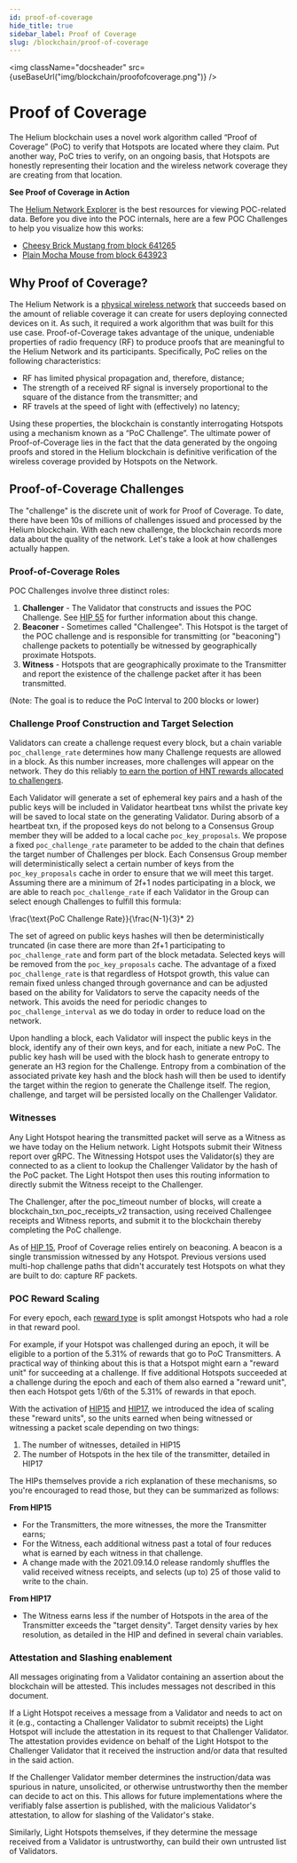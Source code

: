 ```yaml
---
id: proof-of-coverage
hide_title: true
sidebar_label: Proof of Coverage
slug: /blockchain/proof-of-coverage
---
```



<img
  className="docsheader"
  src={useBaseUrl("img/blockchain/proofofcoverage.png")}
/>

# Proof of Coverage

The Helium blockchain uses a novel work algorithm called “Proof of Coverage”
(PoC) to verify that Hotspots are located where they claim. Put another way, PoC
tries to verify, on an ongoing basis, that Hotspots are honestly representing
their location and the wireless network coverage they are creating from that
location.

**See Proof of Coverage in Action**

The [Helium Network Explorer](https://network.helium.com) is the best resources
for viewing POC-related data. Before you dive into the POC internals, here are a
few POC Challenges to help you visualize how this works:

- [Cheesy Brick Mustang from block 641265](https://explorer.helium.com/txns/qmJF48v8ZlEfsPg_7jc2CrsLlOvgC7w-pvB_BWQAoOk)
- [Plain Mocha Mouse from block 643923](https://explorer.helium.com/txns/kQVfUV88j3s1Glj4fRXFb5MqBeFdTq8ILK2RlaFTnvQ)

## Why Proof of Coverage?

The Helium Network is a [physical wireless network](https://explorer.helium.com)
that succeeds based on the amount of reliable coverage it can create for users
deploying connected devices on it. As such, it required a work algorithm that
was built for this use case. Proof-of-Coverage takes advantage of the unique,
undeniable properties of radio frequency (RF) to produce proofs that are
meaningful to the Helium Network and its participants. Specifically, PoC relies
on the following characteristics:

- RF has limited physical propagation and, therefore, distance;
- The strength of a received RF signal is inversely proportional to the square
  of the distance from the transmitter; and
- RF travels at the speed of light with (effectively) no latency;

Using these properties, the blockchain is constantly interrogating Hotspots
using a mechanism known as a “PoC Challenge”. The ultimate power of
Proof-of-Coverage lies in the fact that the data generated by the ongoing proofs
and stored in the Helium blockchain is definitive verification of the wireless
coverage provided by Hotspots on the Network.

## Proof-of-Coverage Challenges

The "challenge" is the discrete unit of work for Proof of Coverage. To date,
there have been 10s of millions of challenges issued and processed by the Helium
blockchain. With each new challenge, the blockchain records more data about the
quality of the network. Let's take a look at how challenges actually happen.

### Proof-of-Coverage Roles

POC Challenges involve three distinct roles:

1. **Challenger** - The Validator that constructs and issues the POC Challenge.
   See
   [HIP 55](https://github.com/helium/HIP/blob/main/0055-validator-challenges.md)
   for further information about this change.
2. **Beaconer** - Sometimes called "Challengee". This Hotspot is the target of
   the POC challenge and is responsible for transmitting (or "beaconing")
   challenge packets to potentially be witnessed by geographically proximate
   Hotspots.
3. **Witness** - Hotspots that are geographically proximate to the Transmitter
   and report the existence of the challenge packet after it has been
   transmitted.

(Note: The goal is to reduce the PoC Interval to 200 blocks or lower)

### Challenge Proof Construction and Target Selection

Validators can create a challenge request every block, but a chain variable
`poc_challenge_rate` determines how many Challenge requests are allowed in a
block. As this number increases, more challenges will appear on the network.
They do this reliably
[to earn the portion of HNT rewards allocated to challengers](/blockchain/mining).

Each Validator will generate a set of ephemeral key pairs and a hash of the
public keys will be included in Validator heartbeat txns whilst the private key
will be saved to local state on the generating Validator. During absorb of a
heartbeat txn, if the proposed keys do not belong to a Consensus Group member
they will be added to a local cache `poc_key_proposals`. We propose a fixed
`poc_challenge_rate` parameter to be added to the chain that defines the target
number of Challenges per block. Each Consensus Group member will
deterministically select a certain number of keys from the `poc_key_proposals`
cache in order to ensure that we will meet this target. Assuming there are a
minimum of 2f+1 nodes participating in a block, we are able to reach
`poc_challenge_rate` if each Validator in the Group can select enough Challenges
to fulfill this formula:

\frac{\text{PoC Challenge Rate}}{\frac{N-1}{3}\* 2}

The set of agreed on public keys hashes will then be deterministically truncated
(in case there are more than 2f+1 participating to `poc_challenge_rate` and form
part of the block metadata. Selected keys will be removed from the
`poc_key_proposals` cache. The advantage of a fixed `poc_challenge_rate` is that
regardless of Hotspot growth, this value can remain fixed unless changed through
governance and can be adjusted based on the ability for Validators to serve the
capacity needs of the network. This avoids the need for periodic changes to
`poc_challenge_interval` as we do today in order to reduce load on the network.

Upon handling a block, each Validator will inspect the public keys in the block,
identify any of their own keys, and for each, initiate a new PoC. The public key
hash will be used with the block hash to generate entropy to generate an H3
region for the Challenge. Entropy from a combination of the associated private
key hash and the block hash will then be used to identify the target within the
region to generate the Challenge itself. The region, challenge, and target will
be persisted locally on the Challenger Validator.

### Witnesses

Any Light Hotspot hearing the transmitted packet will serve as a Witness as we
have today on the Helium network. Light Hotspots submit their Witness report
over gRPC. The Witnessing Hotspot uses the Validator(s) they are connected to as
a client to lookup the Challenger Validator by the hash of the PoC packet. The
Light Hotspot then uses this routing information to directly submit the Witness
receipt to the Challenger.

The Challenger, after the poc_timeout number of blocks, will create a
blockchain_txn_poc_receipts_v2 transaction, using received Challengee receipts
and Witness reports, and submit it to the blockchain thereby completing the PoC
challenge.

As of
[HIP 15](https://github.com/helium/HIP/blob/master/0015-beaconing-rewards.md),
Proof of Coverage relies entirely on beaconing. A beacon is a single
transmission witnessed by any Hotspot. Previous versions used multi-hop
challenge paths that didn't accurately test Hotspots on what they are built to
do: capture RF packets.

### POC Reward Scaling

For every epoch, each [reward type](/blockchain/mining) is split amongst
Hotspots who had a role in that reward pool.

For example, if your Hotspot was challenged during an epoch, it will be eligible
to a portion of the 5.31% of rewards that go to PoC Transmitters. A practical
way of thinking about this is that a Hotspot might earn a "reward unit" for
succeeding at a challenge. If five additional Hotspots succeeded at a challenge
during the epoch and each of them also earned a "reward unit", then each Hotspot
gets 1/6th of the 5.31% of rewards in that epoch.

With the activation of
[HIP15](https://github.com/helium/HIP/blob/master/0015-beaconing-rewards.md) and
[HIP17](https://github.com/helium/HIP/blob/master/0017-hex-density-based-transmit-reward-scaling.md),
we introduced the idea of scaling these "reward units", so the units earned when
being witnessed or witnessing a packet scale depending on two things:

1. The number of witnesses, detailed in HIP15
2. The number of Hotspots in the hex tile of the transmitter, detailed in HIP17

The HIPs themselves provide a rich explanation of these mechanisms, so you're
encouraged to read those, but they can be summarized as follows:

**From HIP15**

- For the Transmitters, the more witnesses, the more the Transmitter earns;
- For the Witness, each additional witness past a total of four reduces what is
  earned by each witness in that challenge.
- A change made with the 2021.09.14.0 release randomly shuffles the valid
  received witness receipts, and selects (up to) 25 of those valid to write to
  the chain.

**From HIP17**

- The Witness earns less if the number of Hotspots in the area of the
  Transmitter exceeds the "target density". Target density varies by hex
  resolution, as detailed in the HIP and defined in several chain variables.

### Attestation and Slashing enablement

All messages originating from a Validator containing an assertion about the
blockchain will be attested. This includes messages not described in this
document.

If a Light Hotspot receives a message from a Validator and needs to act on it
(e.g., contacting a Challenger Validator to submit receipts) the Light Hotspot
will include the attestation in its request to that Challenger Validator. The
attestation provides evidence on behalf of the Light Hotspot to the Challenger
Validator that it received the instruction and/or data that resulted in the said
action.

If the Challenger Validator member determines the instruction/data was spurious
in nature, unsolicited, or otherwise untrustworthy then the member can decide to
act on this. This allows for future implementations where the verifiably false
assertion is published, with the malicious Validator's attestation, to allow for
slashing of the Validator's stake.

Similarly, Light Hotspots themselves, if they determine the message received
from a Validator is untrustworthy, can build their own untrusted list of
Validators.
